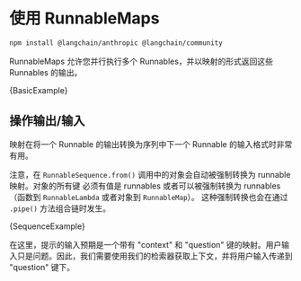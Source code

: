 # 使用 RunnableMaps


<IntegrationInstallTooltip></IntegrationInstallTooltip>

```bash npm2yarn
npm install @langchain/anthropic @langchain/community
```

RunnableMaps 允许您并行执行多个 Runnables，并以映射的形式返回这些 Runnables 的输出。


<CodeBlock language="typescript">{BasicExample}</CodeBlock>

## 操作输出/输入

映射在将一个 Runnable 的输出转换为序列中下一个 Runnable 的输入格式时非常有用。

注意，在 `RunnableSequence.from()` 调用中的对象会自动被强制转换为 runnable 映射。对象的所有键
必须有值是 runnables 或者可以被强制转换为 runnables（函数到 `RunnableLambda` 或者对象到 `RunnableMap`）。
这种强制转换也会在通过 `.pipe()` 方法组合链时发生。


<CodeBlock language="typescript">{SequenceExample}</CodeBlock>

在这里，提示的输入预期是一个带有 "context" 和 "question" 键的映射。用户输入只是问题。因此，我们需要使用我们的检索器获取上下文，并将用户输入传递到 "question" 键下。

